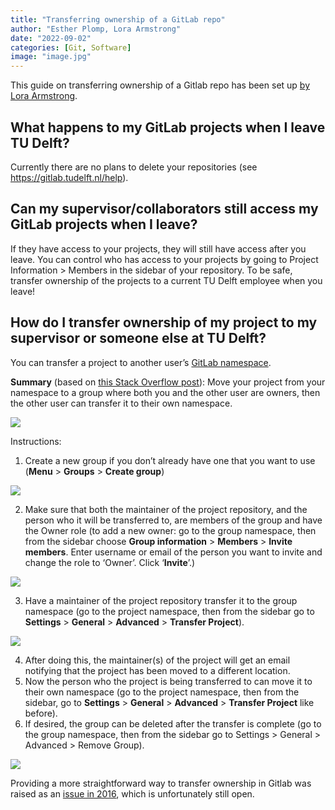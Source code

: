 ```yaml
---
title: "Transferring ownership of a GitLab repo"
author: "Esther Plomp, Lora Armstrong"
date: "2022-09-02"
categories: [Git, Software]
image: "image.jpg"
---
```


This guide on transferring ownership of a Gitlab repo has been set up [by Lora Armstrong](https://docs.google.com/document/d/1y8VlQDJNsm6fkEtUzEXyUjvMggPeHa-zc_JZB2Emm8E/).

## What happens to my GitLab projects when I leave TU Delft?

Currently there are no plans to delete your repositories (see <https://gitlab.tudelft.nl/help>).

## Can my supervisor/collaborators still access my GitLab projects when I leave?

If they have access to your projects, they will still have access after you leave. You can control who has access to your projects by going to Project Information \> Members in the sidebar of your repository. To be safe, transfer ownership of the projects to a current TU Delft employee when you leave!

## How do I transfer ownership of my project to my supervisor or someone else at TU Delft?

You can transfer a project to another user's [GitLab namespace](https://docs.gitlab.com/ee/user/group/#namespaces).

**Summary** (based on [this Stack Overflow post](https://stackoverflow.com/questions/21579693/how-to-change-the-project-owner-in-gitlab)): ​​Move your project from your namespace to a group where both you and the other user are owners, then the other user can transfer it to their own namespace.

![](images/paste-7F2DDF62.png)

Instructions:

1.  Create a new group if you don't already have one that you want to use (**Menu** \> **Groups** \> **Create group**)

![](images/paste-39792A08.png)

2.  Make sure that both the maintainer of the project repository, and the person who it will be transferred to, are members of the group and have the Owner role (to add a new owner: go to the group namespace, then from the sidebar choose **Group information** \> **Members** \> **Invite members**. Enter username or email of the person you want to invite and change the role to 'Owner'. Click '**Invite**'.)

![](images/paste-B79DF3BF.png)

3.  Have a maintainer of the project repository transfer it to the group namespace (go to the project namespace, then from the sidebar go to **Settings** \> **General** \> **Advanced** \> **Transfer Project**).

![](images/paste-9B291D83.png)

4.  After doing this, the maintainer(s) of the project will get an email notifying that the project has been moved to a different location.
5.  Now the person who the project is being transferred to can move it to their own namespace (go to the project namespace, then from the sidebar, go to **Settings** \> **General** \> **Advanced** \> **Transfer Project** like before).
6.  If desired, the group can be deleted after the transfer is complete (go to the group namespace, then from the sidebar go to Settings \> General \> Advanced \> Remove Group).

![](images/paste-7598BCE4.png)

::: callout-note
Providing a more straightforward way to transfer ownership in Gitlab was raised as an [issue in 2016](https://gitlab.com/gitlab-org/gitlab/-/issues/14502), which is unfortunately still open.
:::
